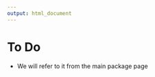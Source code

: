 ---
output: html_document
---

# To Do


- We will refer to it from the main package page

